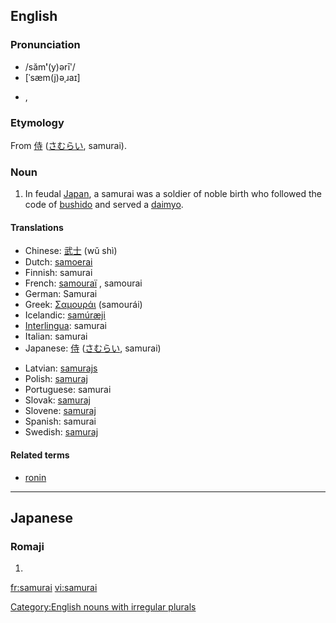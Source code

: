 ==English==
{{wikipedia}}

===Pronunciation===
*/săm'''ʹ'''(y)ərīʹ/
*[ˈsæm(j)əˌɹaɪ]
*{{rhymes|æməraɪ}}, {{rhymes|æmjəraɪ}}

===Etymology===
From {{Ja.}} [[侍]] ([[さむらい]], samurai).

===Noun===
{{en-noun|samurai|pl2=''sometimes'' '''[[samurais]]'''}}

#In feudal [[Japan]], a samurai was a soldier of noble birth who followed the code of [[bushido]] and served a [[daimyo]].

====Translations====
{{trans-top|feudal Japanese soldier}}
*Chinese: [[武士]] (wǔ shì)
*Dutch: [[samoerai]] {{m}}
*Finnish: samurai
*French: [[samouraï]] {{m}}, samourai {{m}}
*German: Samurai {{m}}
*Greek: [[Σαμουράι]] {{m}} (samour&aacute;i)
*Icelandic: [[samúræji]] {{m}}
*[[Interlingua]]: samurai
*Italian: samurai {{m}}
*Japanese: [[侍]] ([[さむらい]], samurai)
{{trans-mid}}
*Latvian: [[samurajs]] {{m}}
*Polish: [[samuraj]] {{m}}
*Portuguese: samurai {{m}}
*Slovak: [[samuraj#Slovak|samuraj]] {{m}}
*Slovene: [[samuraj]] {{m}}
*Spanish: samurai {{m}}
*Swedish: [[samuraj]]
{{trans-bottom}}

====Related terms====
*[[ronin]]

[[Category:English nouns with irregular plurals]]

----

==Japanese==
{{ja-attention|Romaji header should be replaced with POS header|key=p}}

===Romaji===
{{ja-noun|r|hira=さむらい}}

# {{japdef|侍|samurai}}

[[fr:samurai]]
[[vi:samurai]]